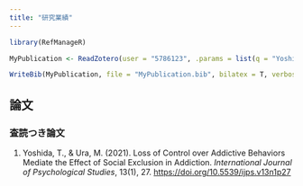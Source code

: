 ```yaml
---
title: "研究業績"
---
```



```r
library(RefManageR)

MyPublication <- ReadZotero(user = "5786123", .params = list(q = "Yoshida",key = "AgP5e0FvM8ukluLbBClO7CJ6"))

WriteBib(MyPublication, file = "MyPublication.bib", bilatex = T, verbose = F)

```




## 論文


### 査読つき論文


1. Yoshida, T., & Ura, M. (2021). Loss of Control over Addictive Behaviors Mediate the Effect of Social Exclusion in Addiction. *International Journal of Psychological Studies*, 13(1), 27. [https://doi.org/10.5539/ijps.v13n1p27](https://doi.org/10.5539/ijps.v13n1p27)







